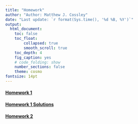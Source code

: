 ```yaml
---
title: "Homework"
author: "Author: Matthew J. Cossley"
date: "Last update: `r format(Sys.time(), '%d %B, %Y')`"
output:
  html_document:
    toc: false
    toc_float:
        collapsed: true
        smooth_scroll: true
    toc_depth: 4
    fig_caption: yes
    # code_folding: show
    number_sections: false
    theme: cosmo
fontsize: 14pt
---
```


#### [Homework 1](homework_1.html)
#### [Homework 1 Solutions](homework_1_solutions.html)
#### [Homework 2](homework_2.html)
<!-- #### [Homework 3](homework_3.html) -->
<!-- #### [Homework 4](homework_4.html) -->
<!-- #### [Homework 5](homework_5.html) -->
<!-- #### [Homework 6](homework_6.html) -->
